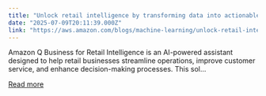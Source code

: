 ```yaml
---
title: "Unlock retail intelligence by transforming data into actionable insights using generative AI with Amazon Q Business"
date: "2025-07-09T20:11:39.000Z"
link: "https://aws.amazon.com/blogs/machine-learning/unlock-retail-intelligence-by-transforming-data-into-actionable-insights-using-generative-ai-with-amazon-q-business/"
---
```


Amazon Q Business for Retail Intelligence is an AI-powered assistant designed to help retail businesses streamline operations, improve customer service, and enhance decision-making processes. This sol...

[Read more](https://aws.amazon.com/blogs/machine-learning/unlock-retail-intelligence-by-transforming-data-into-actionable-insights-using-generative-ai-with-amazon-q-business/)
